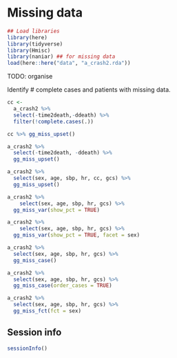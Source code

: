 # Missing data


```r
## Load libraries
library(here)
library(tidyverse)
library(Hmisc)
library(naniar) ## for missing data 
load(here::here("data", "a_crash2.rda"))
```

TODO: organise

Identify # complete cases and patients with missing data. 

```r
cc <-
  a_crash2 %>%  
  select(-time2death,-ddeath) %>% 
  filter(!complete.cases(.))
```


```r
cc %>% gg_miss_upset()
```



```r
a_crash2 %>%
  select(-time2death, -ddeath) %>%
  gg_miss_upset()
```


```r
a_crash2 %>%
  select(sex, age, sbp, hr, cc, gcs) %>%
  gg_miss_upset()
```

```r
a_crash2 %>%
    select(sex, age, sbp, hr, gcs) %>%
  gg_miss_var(show_pct = TRUE)

```


```r
a_crash2 %>%
    select(sex, age, sbp, hr, gcs) %>%
  gg_miss_var(show_pct = TRUE, facet = sex)

```

```r
a_crash2 %>%
  select(sex, age, sbp, hr, gcs) %>%
  gg_miss_case()
```

```r


a_crash2 %>%
  select(sex, age, sbp, hr, gcs) %>%
  gg_miss_case(order_cases = TRUE)

```

```r

a_crash2 %>%
  select(sex, age, sbp, hr, gcs) %>%
  gg_miss_fct(fct = sex)

```


## Session info

```r
sessionInfo()
```
